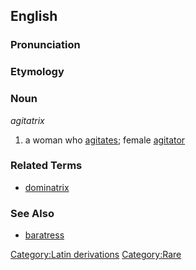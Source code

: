 ==English==

===Pronunciation===
{{pronstub}}

===Etymology===
{{etystub}}

===Noun===
''agitatrix''

# a woman who [[agitate]]s; female [[agitator]]

===Related Terms===
* [[dominatrix]]

===See Also===
* [[baratress]]

[[Category:Latin derivations]]
[[Category:Rare]]